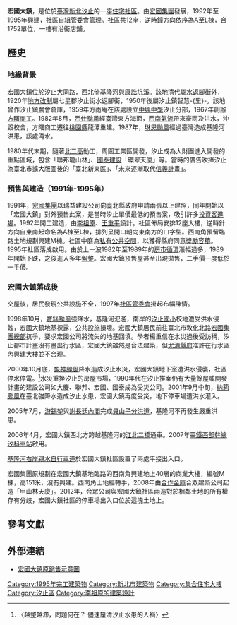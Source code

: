 {{noteTA
|G1=TyphoonOld
|G2=Weather
|1=zh:颱風寶絲; zh-cn:强台风宝丝; zh-hk:強颱風寶絲; zh-tw:颱風芭比絲
|2=zh-cn:台风百合; zh-hk:颱風百合; zh-tw:納莉颱風; zh-mo:颱風百合
}}
{{Infobox building
| building_name       = 宏國大鎮
| native_building_name=                         
| former_names        = 
| alternate_names     =
| image               = {{CSS image crop|Image =Zhongshan_Freeway_Xizhi_Interchange_Bridge,_Limen_Street_East_Side_20150430.jpg
|bSize = 650|cWidth = 260|cHeight = 180|oTop = 100|oLeft = 240 |Location = center |Description = }}
| caption             = 
| map_type            = 
| altitude            = 
| building_type       = 住商混合大樓
| architectural_style = 
| structural_system   = [[鋼筋混凝土|鋼筋混凝土]]
| cost                = 
| ren_cost            = 
| location            = [[新北市|新北市]][[汐止區|汐止區]][[智慧里|智慧-{里}-]]
| address             = 大同路二段263號至285號
| client              = 
| owner               = 
| current_tenants     = 
| landlord            = 
| coordinates         =
| start_date          = 1992年1月
| completion_date     = 1994年12月
| inauguration_date   = 1995年1月
| renovation_date     = 
| demolition_date     = 
| destruction_date    = 
| height              = 80米
| diameter            = 
| other_dimensions    = 
| floor_count= 地上24層（執照登載26層），地下2層
| floor_area= 
| main_contractor     = [[宏國建設|鴻固營造]]
| architect           = [[李祖原|李祖原]]、[[王重平|王重平]]
| architecture_firm   = [[宏國建設|瑞益建設]]
| structural_engineer = 
| services_engineer   = 
| civil_engineer      = 
| other_designers     = 
| quantity_surveyor   = 
| awards              = 
| references={{R|執照A|執照B}}
}}
'''宏國大鎮'''，是位於[[臺灣|臺灣]][[新北|新北]][[汐止|汐止]]的一座[[屋苑|住宅社區]]。由[[宏國集團|宏國集團]]發展，1992年至1995年興建，社區自組[[公寓大廈管理委員會|管委會]]管理。社區共12座，逆時鐘方向依序為A至L棟，合1752單位，一樓有沿街店鋪。

==歷史==
===地緣背景===
宏國大鎮位於汐止大同路，西北倚[[基隆河|基隆河]]與[[康誥坑溪|康誥坑溪]]。該地清代屬[[水返腳街|水返腳街]]外，1920年[[臺灣街庄制|地方改制]]屬七星郡汐止街水返腳街，1950年後屬汐止鎮智慧-{里}-。{{R|汐止鎮志|p=142-150}}該地曾作汐止鎮農會倉庫，1959年方雨庵在該處設立[[臺北市私立中興高級中學|中興中學]]汐止分部，1967年創辦[[桃園市私立方曙高級商工職業學校|方曙商工]]。{{efn|參考1978年6月2日林務局航拍照片。}}1982年8月，[[1982年太平洋颱風季#颱風賽西爾_(Cecil)|西仕颱風]]經臺灣東方海面，[[西南氣流|西南氣流]]帶來豪雨及洪水{{R|:9}}，沖毀校舍，方曙商工遷往[[桃園縣|桃園縣]]龍潭重建。{{R|方曙|鄭維棕}}1987年，[[1987年太平洋颱風季#颱風林茵_(Lynn)|琳恩颱風]]經過臺灣造成基隆河洪患，該處淹水。{{R|颱風資料庫}}

1980年代末期，隨著[[北二高|北二高]]動工，周圍工業區開發，汐止成為大財團進入開發的重點區域，包含{{link-nan|聯邦建設|Liân-pang Kiàn-siat Kong-si}}「聯邦瓏山林」、[[國泰建設|國泰建設]]「環翠天廈」等。當時的廣告吹捧汐止為臺北市擴大版圖後的「臺北新東區」、「未來逐漸取代[[信義計畫區|信義計畫]]」。{{R|統領雜誌|p=128}}

===預售與建造（1991年-1995年）===
1991年，[[宏國關係事業#建築業|宏國集團]]以瑞益建設公司向臺北縣政府申請兩張以上建照，同年開始以「宏國大鎮」對外預售此案，是當時汐止單價最低的預售案，吸引許多[[炒作房地產|投資客進場]]。{{R|黃玉珍|周新權}}1992年開工建造，由[[李祖原|李祖原]]、[[王重平|王重平]]設計。社區佈局安排12座大樓，逆時針方向自東南起命名為A棟至L棟，排列呈開口朝向東南方的ㄇ字型。西南角預留臨路土地規劃興建M棟。{{R|:20}}社區中庭為[[私有公共空間|私有公共空間]]，以獲得縣府同意[[獎勵容積|獎勵容積]]。1995年社區落成啟用。由於上一波1982年至1989年的[[房市循環|房市循環]]漲幅過多，1989年開始下跌，之後進入多年[[盤整|盤整]]。{{R|李同榮}}宏國大鎮預售屋甚至出現拋售，二手價一度低於一手價{{R|周國偉}}。
===宏國大鎮落成後===
交屋後，居民發現公共設施不全，1997年[[社區管委會|社區管委會]]掛起布幅陳情。

1998年10月，[[颱風寶絲_(1998年)|寶絲颱風]]強降水，基隆河氾濫，南岸的[[汐止國小|汐止國小]]校地遭受洪水侵蝕，宏國大鎮地基裸露，公共設施損壞。{{R|楊迪文a}}宏國大鎮居民前往臺北市敦化北路[[宏國大樓|宏國集團總部]]抗爭，要求宏國公司將流失的地基回填。學者楊重信在水災過後受訪稱，汐止都市計畫沒有畫出行水區，宏國大鎮雖然是合法建築，但[[尤清縣府|尤清縣府]]准許在行水區內興建大樓並不合理。{{R|:10|管委會公告|鄭維棕b}}

2000年10月底，[[颱風象神_(2000年)|象神颱風]]降水造成汐止水災，宏國大鎮地下室遭洪水侵襲，社區停水停電。<ref>〈越整越滯，問題何在？ 儘速釐清汐止水患的人禍〉</ref>水災重挫汐止的房屋市場，1990年代在汐止推案仍有大量餘屋或開發計畫的建設公司如大慶、聯邦、宏國、國泰成為受災公司。{{R|軍事研究|p=225}}2001年9月中旬，[[颱風納莉_(2001年)|納莉颱風]]在臺北強降水造成汐止水患，宏國大鎮再度受災，地下停車場遭洪水灌入。{{R|楊迪文}}{{R|:20}}

2005年7月，[[游錫堃內閣|游錫堃]]與[[謝長廷內閣|謝長廷內閣]]完成[[員山子分洪道|員山子分洪道]]，基隆河不再發生嚴重洪患。

2006年4月，宏國大鎮西北方跨越基隆河的[[江北二橋|江北二橋]]通車。2007年[[臺鐵|臺鐵]][[西部幹線|西部幹線]][[汐科車站|汐科車站]]啟用。

[[基隆河自行車道|基隆河右岸親水自行車道]]於宏國大鎮社區設置了兩處平接出入口。

宏國集團原規劃在宏國大鎮基地臨路的西南角興建地上40層的商業大樓，編號M棟，高151米，沒有興建{{R|執照B}}。西南角土地經轉手，2008年由[[合作金庫|合作金庫]]合眾建築公司起造「甲山林天廈」。2012年，合眾公司與宏國大鎮社區兩造對於相鄰土地的所有權存有分歧，宏國大鎮社區的停車場出入口位於這塊土地上。{{R|陳建安}}

==參考文獻==
{{notelist}}

{{reflist|30em|refs=

<ref name="執照A">{{cite book|author=臺北縣政府工務局|title=〈84年(汐)第0190號〉|url=http://building-apply.publicwork.ntpc.gov.tw/cpamigi1/sp/i30_license/show?sel_id=3&index_key=63333|date=1995-01-26}}{{Dead link}}</ref>

<ref name="執照B">{{cite book|author=臺北縣政府工務局|title=〈84年(汐)第0192號〉|url=http://building-apply.publicwork.ntpc.gov.tw/cpamigi1/sp/i30_license/show?sel_id=3&index_key=63335|date=1995-01-26}}{{Dead link}}</ref>

<ref name="周國偉">{{cite journal|journal=《財訊》|author=周新權|title=〈個人理財新方向專欄：汐止又見房地產殺戮戰場  空屋近三萬，購屋者可挑精撿肥〉|url=https://books.google.com.tw/books?id=aCQ4AQAAIAAJ|page=頁290-294|date=1995-02|issue=155|access-date=2020-07-13|archive-date=2020-07-13|archive-url=https://web.archive.org/web/20200713120806/https://books.google.com.tw/books?id=aCQ4AQAAIAAJ|dead-url=no}}</ref>

<ref name="周新權">{{cite journal|journal=《財訊》|author=周新權|title=〈房地產投資專欄：低總價仍為房市主流 宏國大鎮低價競銷為房市掀高潮〉|date=1991-10|page=頁347-350}}</ref>

<ref name="陳建安">{{cite news|author=陳建安、顏儀婷|title=〈「宏國」槓「天廈」！土地糾紛布條高掛爆衝突〉|url=https://www.youtube.com/watch?v=QAcBNINFe_Y|date=2012-03-23|publisher=中天新聞|accessdate=2020-07-13|archive-date=2020-10-02|archive-url=https://web.archive.org/web/20201002081800/https://www.youtube.com/watch?v=QAcBNINFe_Y|dead-url=no}}</ref>

<ref name="鄭維棕">{{cite web|author=鄭維棕|url=http://www.sinew.idv.tw/pic1/pic322%E5%AE%8F%E5%9C%8B%E5%A4%A7%E9%8E%AE.htm|title=〈宏國大鎮〉}}{{Dead link}}</ref>

<ref name="鄭維棕b">{{cite web|author=鄭維棕|url=http://www.sinew.idv.tw/inv1/inv31%E5%9F%BA%E9%9A%86%E6%B2%B3%E8%88%87%E9%87%8E%E6%BA%AA%E6%95%B4%E6%B2%BB.htm|title=〈汐止的野溪整治與基隆河〉|date=2002-05|access-date=2020-07-13|archive-date=2016-08-08|archive-url=https://web.archive.org/web/20160808062205/http://www.sinew.idv.tw/inv1/inv31%E5%9F%BA%E9%9A%86%E6%B2%B3%E8%88%87%E9%87%8E%E6%BA%AA%E6%95%B4%E6%B2%BB.htm|dead-url=yes}}</ref>

<ref name="方曙">{{cite web|title=〈本校創辦人:方雨庵博士(1920~2003) 事略〉|url=http://www.fsvs.tyc.edu.tw/about.php?id=36|website=方曙商工網站|access-date=2020-07-13|archive-date=2017-11-08|archive-url=https://web.archive.org/web/20171108121544/http://www.fsvs.tyc.edu.tw/about.php?id=36|dead-url=yes}}</ref>

<ref name="楊迪文">{{cite news|author=楊迪文|title=〈也是颱風「災情」 地下停車場 清出30尾魚〉|publisher=《聯合報》|date=2001-09-30|page=18台北縣新聞}}</ref>

<ref name=":9">{{cite web|title=〈汐止災害史〉|url=http://www.xizhi.ntpc.gov.tw/content/?parent_id=10268|website=汐止區公所|access-date=2020-07-13|archive-date=2020-07-13|archive-url=https://web.archive.org/web/20200713171905/https://www.xizhi.ntpc.gov.tw/content/?parent_id=10268|dead-url=no}}</ref>

<ref name=":10">{{cite news|author=劉心陽|title=〈水患若能整治 汐止房地產短空長多〉|url=http://ago.gcaa.org.tw/env_news/199811/87110901.htm|date=1998-11-09|archiveurl=https://web.archive.org/web/20200715225208/http://ago.gcaa.org.tw/env_news/199811/87110901.htm|archivedate=2020-07-15|accessdate=2020-07-13|dead-url=no}}</ref>

<ref name="楊迪文a">{{cite news|author=楊迪文|title=〈河岸地基裸露 汐止宏國大鎮恐慌 颱風進逼豪雨來 修堤緩不濟急〉|publisher=《聯合報》|date=1999-06-06|page=}}</ref>

<ref name="黃玉珍">{{cite news|author=黃玉珍|title=〈每坪喊價十四萬「宏國大鎮」吹皺一池春水〉|publisher=《經濟日報》|date=1991-07-27|quote=據衛明、太聯、住商不動產市場調查資料......是目前該區售價最低的個案}}</ref>

<ref name="管委會公告">{{cite web|author=宏國大鎮社區管理委員會|url=http://archive.is/ZcG9u|title=〈宏國大鎮社區管理委員會公告〉|date=2002-06-07}}</ref>

<ref name="颱風資料庫">{{cite web|author=交通部中央氣象局|work=颱風資料庫|title=琳恩颱風基隆河淹水範圍圖|url=http://photino.cwb.gov.tw/tyweb/tyfnweb/image/ty-flood/1987lynn-10-24-r.jpg|archiveurl=https://archive.today/20160702070052/http://photino.cwb.gov.tw/tyweb/tyfnweb/image/ty-flood/1987lynn-10-24-r.jpg|archivedate=2016-07-02|access-date=2020-07-13|dead-url=no}}</ref>

<ref name="軍事研究">{{cite book|author=周國偉|title=區域性金融風暴在汐止﹖--汐止大水令汐止人錢泡水裡,令著名財團元氣大傷|journal=《財訊》225期|date=2000-12|publisher=財信|url=http://taipeidoc.ncl.edu.tw/tmtaipei/detail3.jsp?xmlid=0000798609|access-date=2020-07-13|archive-date=2020-07-16|archive-url=https://web.archive.org/web/20200716233212/http://taipeidoc.ncl.edu.tw/tmtaipei/detail3.jsp?xmlid=0000798609|dead-url=no}}</ref>

<ref name="汐止鎮志">{{cite book|author=汐止鎮志編輯委員會|title=《汐止鎮志》|date=1998|publisher=臺北縣汐止鎮公所|oclc=53313813}}</ref>

<ref name="統領雜誌">{{cite journal|author=|title=統領雜誌<!--篇名未知，尚待查證-->|date=1992|publisher=|journal=統領雜誌|url=https://books.google.com.tw/books?id=ZDU3AQAAIAAJ|access-date=2020-07-14|archive-date=2020-07-14|archive-url=https://web.archive.org/web/20200714093939/https://books.google.com.tw/books?id=ZDU3AQAAIAAJ|dead-url=no}}</ref>

<ref name="李同榮">{{cite book|author=李同榮|title=〈由景氣循環看台灣房市45年間五次循環〉|date=2013}}</ref>

<ref name=":20">{{cite journal|author=周冠印|publisher=今週出版|location=臺北|date=2000-12-07|title=〈汐止葬送了多少財團〉|url=https://www.businesstoday.com.tw/article/category/80392/post/200012070029/%E6%B1%90%E6%AD%A2%E8%91%AC%E9%80%81%E4%BA%86%E5%A4%9A%E5%B0%91%E8%B2%A1%E5%9C%98%20P.38|archiveurl=https://archive.today/20200716084355/https://www.businesstoday.com.tw/article/category/80402/post/202007010036/%E6%9F%AF%E5%8D%97%E9%81%B8%E8%82%A1%E6%B3%95%20%20%E6%89%93%E7%81%AB%E5%85%84%E5%BC%9F%E8%B3%87%E7%94%A2%E4%BA%94%E5%B9%B4%E7%BF%BB%E4%B8%89%E5%80%8D|archivedate=2020-07-16|journal=《今周刊》|access-date=2020-07-16|dead-url=no|issn=1027-6114|oclc=856689121}}</ref>
}}

==外部連結==
*[http://archive.is/Khck3/image 宏國大鎮原銷售示意圖]
{{宏國集團}}
[[Category:1995年完工建築物|Category:1995年完工建築物]]
[[Category:新北市建築物|Category:新北市建築物]]
[[Category:集合住宅大樓|Category:集合住宅大樓]]
[[Category:汐止區|Category:汐止區]]
[[Category:李祖原的建築設計|Category:李祖原的建築設計]]